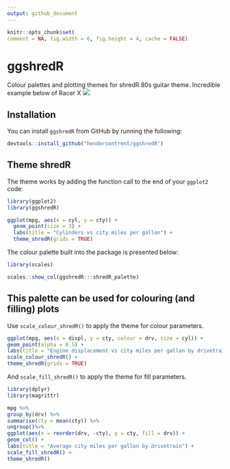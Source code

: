 ```yaml
---
output: github_document
---
```


```r
knitr::opts_chunk$set(
comment = NA, fig.width = 6, fig.height = 4, cache = FALSE)
```

# ggshredR

Colour palettes and plotting themes for shredR 80s guitar theme. Incredible example below of Racer X ![](https://github.com/hendersontrent/ggshredR/blob/master/racerx.jpg)

## Installation

You can install `ggshredR` from GitHub by running the following:

```r
devtools::install_github("hendersontrent/ggshredR")
```

## Theme shredR

The theme works by adding the function call to the end of your `ggplot2` code:

```r
library(ggplot2)
library(ggshredR)

ggplot(mpg, aes(x = cyl, y = cty)) +
  geom_point(size = 3) +
  labs(title = "Cylinders vs city miles per gallon") +
  theme_shredR(grids = TRUE)
```

The colour palette built into the package is presented below:

```r
library(scales)

scales::show_col(ggshredR:::shredR_palette)
```

## This palette can be used for colouring (and filling) plots

Use `scale_colour_shredR()` to apply the theme for colour parameters.

```r
ggplot(mpg, aes(x = displ, y = cty, colour = drv, size = cyl)) +
geom_point(alpha = 0.5) +
labs(title = "Engine displacement vs city miles per gallon by drivetrain and cylinders") +
scale_colour_shredR() +
theme_shredR(grids = TRUE)
```

And `scale_fill_shredR()` to apply the theme for fill parameters.

```r
library(dplyr)
library(magrittr)

mpg %>%
group_by(drv) %>%
summarise(cty = mean(cty)) %>%
ungroup()%>%
ggplot(aes(x = reorder(drv, -cty), y = cty, fill = drv)) +
geom_col() +
labs(title = "Average city miles per gallon by drivetrain") +
scale_fill_shredR() +
theme_shredR()
```
